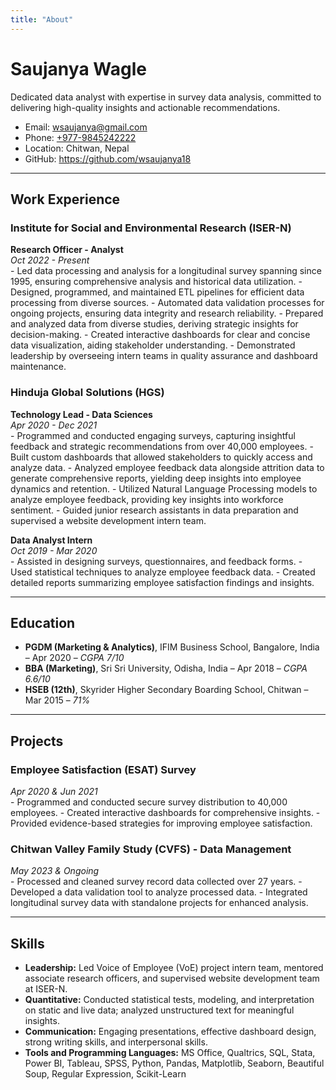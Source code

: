 ```yaml
---
title: "About"
---
```


# Saujanya Wagle

Dedicated data analyst with expertise in survey data analysis, committed to delivering high-quality insights and actionable recommendations.

- Email: [wsaujanya@gmail.com](mailto:wsaujanya@gmail.com)
- Phone: [+977-9845242222](tel:9779845242222)
- Location: Chitwan, Nepal
- GitHub: [https://github.com/wsaujanya18](https://github.com/wsaujanya18)

---

## Work Experience

### Institute for Social and Environmental Research (ISER-N)
**Research Officer - Analyst**  
*Oct 2022 - Present*  
- Led data processing and analysis for a longitudinal survey spanning since 1995, ensuring comprehensive analysis and historical data utilization.
- Designed, programmed, and maintained ETL pipelines for efficient data processing from diverse sources.
- Automated data validation processes for ongoing projects, ensuring data integrity and research reliability.
- Prepared and analyzed data from diverse studies, deriving strategic insights for decision-making.
- Created interactive dashboards for clear and concise data visualization, aiding stakeholder understanding.
- Demonstrated leadership by overseeing intern teams in quality assurance and dashboard maintenance.

### Hinduja Global Solutions (HGS)
**Technology Lead - Data Sciences**  
*Apr 2020 - Dec 2021*  
- Programmed and conducted engaging surveys, capturing insightful feedback and strategic recommendations from over 40,000 employees.
- Built custom dashboards that allowed stakeholders to quickly access and analyze data.
- Analyzed employee feedback data alongside attrition data to generate comprehensive reports, yielding deep insights into employee dynamics and retention.
- Utilized Natural Language Processing models to analyze employee feedback, providing key insights into workforce sentiment.
- Guided junior research assistants in data preparation and supervised a website development intern team.

**Data Analyst Intern**  
*Oct 2019 - Mar 2020*  
- Assisted in designing surveys, questionnaires, and feedback forms.
- Used statistical techniques to analyze employee feedback data.
- Created detailed reports summarizing employee satisfaction findings and insights.

---

## Education

- **PGDM (Marketing & Analytics)**, IFIM Business School, Bangalore, India – Apr 2020 – *CGPA 7/10*
- **BBA (Marketing)**, Sri Sri University, Odisha, India – Apr 2018 – *CGPA 6.6/10*
- **HSEB (12th)**, Skyrider Higher Secondary Boarding School, Chitwan – Mar 2015 – *71%*

---

## Projects

### Employee Satisfaction (ESAT) Survey  
*Apr 2020 & Jun 2021*  
- Programmed and conducted secure survey distribution to 40,000 employees.
- Created interactive dashboards for comprehensive insights.
- Provided evidence-based strategies for improving employee satisfaction.

### Chitwan Valley Family Study (CVFS) - Data Management  
*May 2023 & Ongoing*  
- Processed and cleaned survey record data collected over 27 years.
- Developed a data validation tool to analyze processed data.
- Integrated longitudinal survey data with standalone projects for enhanced analysis.

---

## Skills

- **Leadership:** Led Voice of Employee (VoE) project intern team, mentored associate research officers, and supervised website development team at ISER-N.
- **Quantitative:** Conducted statistical tests, modeling, and interpretation on static and live data; analyzed unstructured text for meaningful insights.
- **Communication:** Engaging presentations, effective dashboard design, strong writing skills, and interpersonal skills.
- **Tools and Programming Languages:** MS Office, Qualtrics, SQL, Stata, Power BI, Tableau, SPSS, Python, Pandas, Matplotlib, Seaborn, Beautiful Soup, Regular Expression, Scikit-Learn
